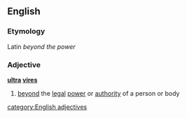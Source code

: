 ==English==
===Etymology===
Latin ''beyond the power''
===Adjective===
'''[[ultra]] [[vires]]'''
#[[beyond]] the [[legal]] [[power]] or [[authority]] of a person or body
[[category:English adjectives]]
